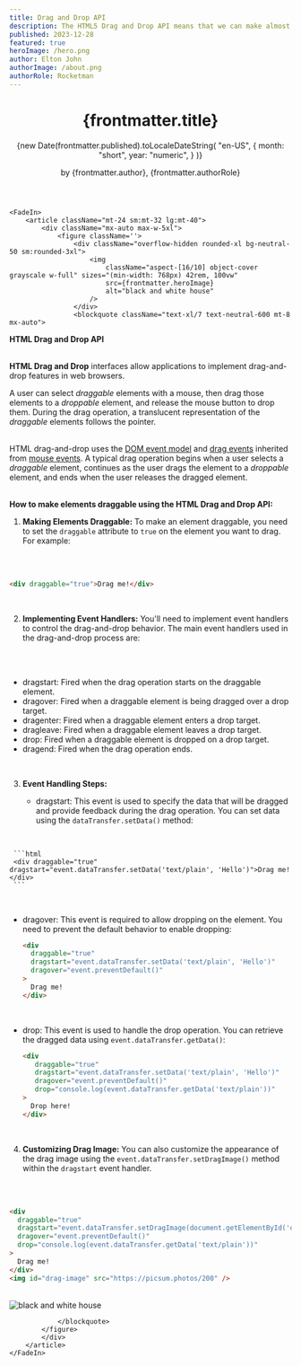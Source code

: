 ```yaml
---
title: Drag and Drop API
description: The HTML5 Drag and Drop API means that we can make almost any element on our page draggable
published: 2023-12-28
featured: true
heroImage: /hero.png
author: Elton John
authorImage: /about.png
authorRole: Rocketman
---
```



<Container className="mt-24 sm:mt-32 lg:mt-40 mx-auto max-w-7xl px-6 lg:px-8">
    <FadeIn>
        <header className="mx-auto flex max-w-5xl flex-col text-center">
            <h1 className="mt-6 font-display text-5xl font-medium tracking-tight text-neutral-950 [text-wrap:balance] sm:text-6xl">
                {frontmatter.title}
            </h1>
            <time className="order-first text-sm text-neutral-950">
                {new Date(frontmatter.published).toLocaleDateString(
                "en-US",
                    {
                        month: "short",
                        year: "numeric",
                    }
                )}
            </time>
            <p className="mt-6 text-sm font-semibold text-neutral-950">
                by {frontmatter.author}, {frontmatter.authorRole}
            </p>
        </header>
    </FadeIn>

    <FadeIn>
        <article className="mt-24 sm:mt-32 lg:mt-40">
            <div className="mx-auto max-w-5xl">
                <figure className=''>
                    <div className="overflow-hidden rounded-xl bg-neutral-50 sm:rounded-3xl">
                        <img 
                            className="aspect-[16/10] object-cover grayscale w-full" sizes="(min-width: 768px) 42rem, 100vw"
                            src={frontmatter.heroImage}
                            alt="black and white house" 
                        />        
                    </div>
                    <blockquote className="text-xl/7 text-neutral-600 mt-8 mx-auto">

<strong> HTML Drag and Drop API </strong>
<br />
<br />

**HTML Drag and Drop** interfaces allow applications to implement drag-and-drop features in web browsers.

A user can select *draggable* elements with a mouse, then drag those elements to a *droppable* element, and release the mouse button to drop them. During the drag operation, a translucent representation of the *draggable* elements follows the pointer.
<br />
<br />


HTML drag-and-drop uses the [DOM event model](https://developer.mozilla.org/en-US/docs/Web/API/Event) and [drag events](<https://developer.mozilla.org/en-US/docs/Web/API/DragEvent>) inherited from [mouse events](https://developer.mozilla.org/en-US/docs/Web/API/MouseEvent). A typical drag operation begins when a user selects a *draggable* element, continues as the user drags the element to a *droppable* element, and ends when the user releases the dragged element.
<br />
<br />

<strong className="text-spursTurq">How to make elements draggable using the HTML Drag and Drop API:</strong>

1. **Making Elements Draggable:**
   To make an element draggable, you need to set the `draggable` attribute to `true` on the element you want to drag. For example:
  <br />
  <br />

   ```html
   <div draggable="true">Drag me!</div>
   ```

<br />

2. **Implementing Event Handlers:**
   You'll need to implement event handlers to control the drag-and-drop behavior. The main event handlers used in the drag-and-drop process are:
<br />
<br />

   - <span className="text-spursOrange">dragstart</span>: Fired when the drag operation starts on the draggable element.
   - <span className="text-spursOrange">dragover</span>: Fired when a draggable element is being dragged over a drop target.
   - <span className="text-spursOrange">dragenter</span>: Fired when a draggable element enters a drop target.
   - <span className="text-spursOrange">dragleave</span>: Fired when a draggable element leaves a drop target.
   - <span className="text-spursOrange">drop</span>: Fired when a draggable element is dropped on a drop target.
   - <span className="text-spursOrange">dragend</span>: Fired when the drag operation ends.

<br />

3. **Event Handling Steps:**

   - <span className="text-spursOrange">dragstart</span>: This event is used to specify the data that will be dragged and provide feedback during the drag operation. You can set data using the `dataTransfer.setData()` method:
<br />


     ```html
     <div draggable="true" dragstart="event.dataTransfer.setData('text/plain', 'Hello')">Drag me!</div>
     ```
<br />

   - <span className="text-spursOrange">dragover</span>: This event is required to allow dropping on the element. You need to prevent the default behavior to enable dropping: 


     ```html
     <div
       draggable="true"
       dragstart="event.dataTransfer.setData('text/plain', 'Hello')"
       dragover="event.preventDefault()"
     >
       Drag me!
     </div>
     ```

  <br />

   - <span className="text-spursOrange">drop</span>: This event is used to handle the drop operation. You can retrieve the dragged data using `event.dataTransfer.getData()`:



     ```html
     <div
        draggable="true"
        dragstart="event.dataTransfer.setData('text/plain', 'Hello')"
        dragover="event.preventDefault()"
        drop="console.log(event.dataTransfer.getData('text/plain'))"
     >
       Drop here!
     </div>
     ```

<br />

4. **Customizing Drag Image:**
   You can also customize the appearance of the drag image using the `event.dataTransfer.setDragImage()` method within the `dragstart` event handler.
<br />
<br />

   ```html
   <div
     draggable="true"
     dragstart="event.dataTransfer.setDragImage(document.getElementById('drag-image'), 0, 0)"
     dragover="event.preventDefault()"
     drop="console.log(event.dataTransfer.getData('text/plain'))"
   >
     Drag me!
   </div>
   <img id="drag-image" src="https://picsum.photos/200" />
   ```
<br />

<div className="overflow-hidden rounded-xl bg-neutral-50 sm:rounded-3xl">
    <img 
        className="aspect-[16/10] object-cover grayscale w-full" sizes="(min-width: 768px) 42rem, 100vw"
        src="/about.png"
        alt="black and white house"
    />
</div>


                </blockquote>
            </figure>
            </div>
        </article>
    </FadeIn>
</Container>


